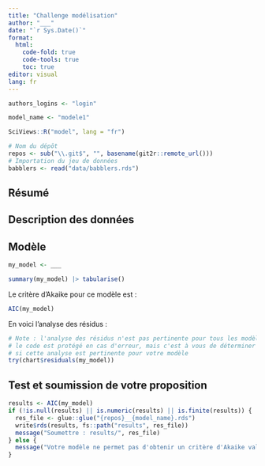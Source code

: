 ```yaml
---
title: "Challenge modélisation"
author: "___"
date: "`r Sys.Date()`"
format:
  html:
    code-fold: true
    code-tools: true
    toc: true
editor: visual
lang: fr
---
```


<!--# Ne fonctionne pas bien car si on modélise une autre variable, réduit les données, utilise Feeding aussi comme prédicteur, cherche totalement au hasard tout et n'importe quoi... on fini par optimiser l'AIC, et ce, sans même regarder ce qu'il y a dans le tableau résumé, et donc, sans restreindre aux varaibles significatives !!!! -> ajouter des garde-fous. -->

<!--% Indiquez votre login GitHub ci-dessous (remplacer "login" par votre propre login Github sans rien changer d'autre). -->

```r
authors_logins <- "login"
```

<!--% Donner un nom à votre modèle ici (remplacez "modele1" par le nom de votre modèle sans rien changer d'autre). N'OUBLIEZ PAS DE MODIFIER CE NOM A CHAQUE NOUVELLE ITERATION et utilisez uniquement des lettres a-z, A-Z, des chiffres 0-9, un trait souligné (_) ou un signe moins (-). -->

```r
model_name <- "modele1"
```

<!--% Ne modifiez rien dans le chunk ci-dessous. -->

```r
SciViews::R("model", lang = "fr")

# Nom du dépôt
repos <- sub("\\.git$", "", basename(git2r::remote_url()))
# Importation du jeu de données
babblers <- read("data/babblers.rds")
```

## Résumé

<!--% Décrivez ici en une courte phrase, les options mises en œuvre dans votre modèle. -->

## Description des données

<!--% Effectuez ici les statistiques descriptives qui vous sont nécessaires pour appréhender les données, sans toutefois vous éterniser trop dessus (10min max). -->

## Modèle

<!--% Placez ici le code qui génère votre modèle et commentez-le brièvement. APPELEZ TOUJOURS VOTRE MODELE `my_model`, c'est très important ! -->

```r
my_model <- ___
```

<!--% Effectuez ci-dessous toutes les analyses complémentaires que vous jugez utiles pour vérifier votre modèle et commentez-les (ci-dessous seulement un exemple de tableau et de graphique). -->

```r
summary(my_model) |> tabularise()
```

Le critère d'Akaike pour ce modèle est :

```r
AIC(my_model)
```

En voici l'analyse des résidus :

```r
# Note : l'analyse des résidus n'est pas pertinente pour tous les modèles
# le code est protégé en cas d'erreur, mais c'est à vous de déterminer
# si cette analyse est pertinente pour votre modèle
try(chart$residuals(my_model))
```

## Test et soumission de votre proposition

<!--% Pour utiliser votre modèle afin de prédire le nourrissage des oisillons et enregistrer les résultats dans `results/<repos>__<model_name>.rds`, exécutez le chunk suivant SANS LE MODIFIER. Ensuite soumettez vos résultats qui sont dans ce fichier à partir de l'app Shiny <https://sdd.umons.ac.be/B05Ca_models/> (voir aussi dans le cours en ligne à la section correspondante). -->

```r
results <- AIC(my_model)
if (!is.null(results) || is.numeric(results) || is.finite(results)) {
  res_file <- glue::glue("{repos}__{model_name}.rds")
  write$rds(results, fs::path("results", res_file))
  message("Soumettre : results/", res_file)
} else {
  message("Votre modèle ne permet pas d'obtenir un critère d'Akaike valide !")
}
```
